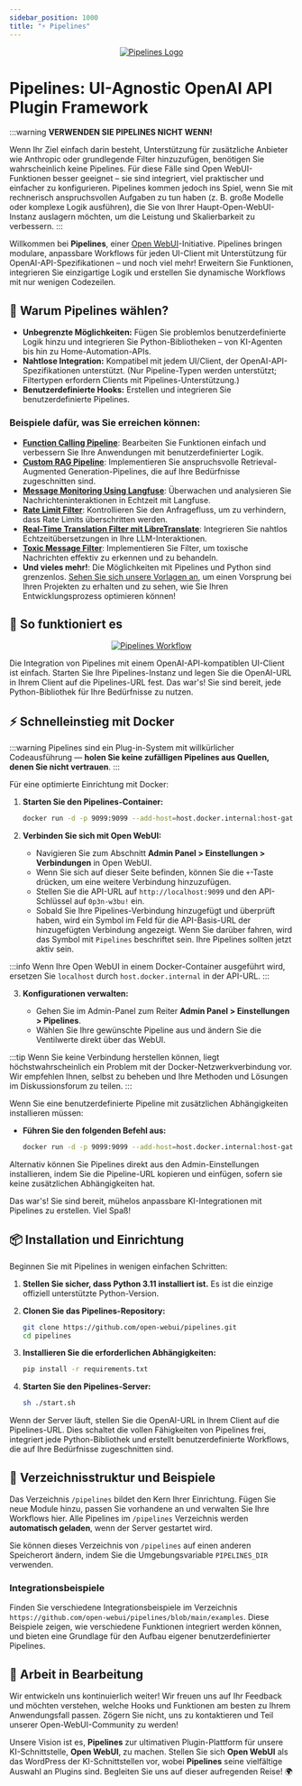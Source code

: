 ```yaml
---
sidebar_position: 1000
title: "⚡ Pipelines"
---
```





<TopBanners />



<p align="center">
  <a href="#">
    <img src="/images/pipelines/header.png" alt="Pipelines Logo" />
  </a>
</p>

# Pipelines: UI-Agnostic OpenAI API Plugin Framework

:::warning
**VERWENDEN SIE PIPELINES NICHT WENN!**

Wenn Ihr Ziel einfach darin besteht, Unterstützung für zusätzliche Anbieter wie Anthropic oder grundlegende Filter hinzuzufügen, benötigen Sie wahrscheinlich keine Pipelines. Für diese Fälle sind Open WebUI-Funktionen besser geeignet – sie sind integriert, viel praktischer und einfacher zu konfigurieren. Pipelines kommen jedoch ins Spiel, wenn Sie mit rechnerisch anspruchsvollen Aufgaben zu tun haben (z. B. große Modelle oder komplexe Logik ausführen), die Sie von Ihrer Haupt-Open-WebUI-Instanz auslagern möchten, um die Leistung und Skalierbarkeit zu verbessern.
:::

Willkommen bei **Pipelines**, einer [Open WebUI](https://github.com/open-webui)-Initiative. Pipelines bringen modulare, anpassbare Workflows für jeden UI-Client mit Unterstützung für OpenAI-API-Spezifikationen – und noch viel mehr! Erweitern Sie Funktionen, integrieren Sie einzigartige Logik und erstellen Sie dynamische Workflows mit nur wenigen Codezeilen.

## 🚀 Warum Pipelines wählen?

- **Unbegrenzte Möglichkeiten:** Fügen Sie problemlos benutzerdefinierte Logik hinzu und integrieren Sie Python-Bibliotheken – von KI-Agenten bis hin zu Home-Automation-APIs.
- **Nahtlose Integration:** Kompatibel mit jedem UI/Client, der OpenAI-API-Spezifikationen unterstützt. (Nur Pipeline-Typen werden unterstützt; Filtertypen erfordern Clients mit Pipelines-Unterstützung.)
- **Benutzerdefinierte Hooks:** Erstellen und integrieren Sie benutzerdefinierte Pipelines.

### Beispiele dafür, was Sie erreichen können:

- [**Function Calling Pipeline**](https://github.com/open-webui/pipelines/blob/main/examples/filters/function_calling_filter_pipeline.py): Bearbeiten Sie Funktionen einfach und verbessern Sie Ihre Anwendungen mit benutzerdefinierter Logik.
- [**Custom RAG Pipeline**](https://github.com/open-webui/pipelines/blob/main/examples/pipelines/rag/llamaindex_pipeline.py): Implementieren Sie anspruchsvolle Retrieval-Augmented Generation-Pipelines, die auf Ihre Bedürfnisse zugeschnitten sind.
- [**Message Monitoring Using Langfuse**](https://github.com/open-webui/pipelines/blob/main/examples/filters/langfuse_filter_pipeline.py): Überwachen und analysieren Sie Nachrichteninteraktionen in Echtzeit mit Langfuse.
- [**Rate Limit Filter**](https://github.com/open-webui/pipelines/blob/main/examples/filters/rate_limit_filter_pipeline.py): Kontrollieren Sie den Anfragefluss, um zu verhindern, dass Rate Limits überschritten werden.
- [**Real-Time Translation Filter mit LibreTranslate**](https://github.com/open-webui/pipelines/blob/main/examples/filters/libretranslate_filter_pipeline.py): Integrieren Sie nahtlos Echtzeitübersetzungen in Ihre LLM-Interaktionen.
- [**Toxic Message Filter**](https://github.com/open-webui/pipelines/blob/main/examples/filters/detoxify_filter_pipeline.py): Implementieren Sie Filter, um toxische Nachrichten effektiv zu erkennen und zu behandeln.
- **Und vieles mehr!**: Die Möglichkeiten mit Pipelines und Python sind grenzenlos. [Sehen Sie sich unsere Vorlagen an](https://github.com/open-webui/pipelines/blob/main/examples/scaffolds), um einen Vorsprung bei Ihren Projekten zu erhalten und zu sehen, wie Sie Ihren Entwicklungsprozess optimieren können!

## 🔧 So funktioniert es

<p align="center">
  <a href="#">
    <img src="/images/pipelines/workflow.png" alt="Pipelines Workflow" />
  </a>
</p>

Die Integration von Pipelines mit einem OpenAI-API-kompatiblen UI-Client ist einfach. Starten Sie Ihre Pipelines-Instanz und legen Sie die OpenAI-URL in Ihrem Client auf die Pipelines-URL fest. Das war's! Sie sind bereit, jede Python-Bibliothek für Ihre Bedürfnisse zu nutzen.

## ⚡ Schnelleinstieg mit Docker

:::warning
Pipelines sind ein Plug-in-System mit willkürlicher Codeausführung — **holen Sie keine zufälligen Pipelines aus Quellen, denen Sie nicht vertrauen**.
:::

Für eine optimierte Einrichtung mit Docker:

1. **Starten Sie den Pipelines-Container:**

   ```sh
   docker run -d -p 9099:9099 --add-host=host.docker.internal:host-gateway -v pipelines:/app/pipelines --name pipelines --restart always ghcr.io/open-webui/pipelines:main
   ```

2. **Verbinden Sie sich mit Open WebUI:**

   - Navigieren Sie zum Abschnitt **Admin Panel > Einstellungen > Verbindungen** in Open WebUI.
   - Wenn Sie sich auf dieser Seite befinden, können Sie die `+`-Taste drücken, um eine weitere Verbindung hinzuzufügen.
   - Stellen Sie die API-URL auf `http://localhost:9099` und den API-Schlüssel auf `0p3n-w3bu!` ein.
   - Sobald Sie Ihre Pipelines-Verbindung hinzugefügt und überprüft haben, wird ein Symbol im Feld für die API-Basis-URL der hinzugefügten Verbindung angezeigt. Wenn Sie darüber fahren, wird das Symbol mit `Pipelines` beschriftet sein. Ihre Pipelines sollten jetzt aktiv sein.

:::info
Wenn Ihre Open WebUI in einem Docker-Container ausgeführt wird, ersetzen Sie `localhost` durch `host.docker.internal` in der API-URL.
:::

3. **Konfigurationen verwalten:**

   - Gehen Sie im Admin-Panel zum Reiter **Admin Panel > Einstellungen > Pipelines**.
   - Wählen Sie Ihre gewünschte Pipeline aus und ändern Sie die Ventilwerte direkt über das WebUI.

:::tip
Wenn Sie keine Verbindung herstellen können, liegt höchstwahrscheinlich ein Problem mit der Docker-Netzwerkverbindung vor. Wir empfehlen Ihnen, selbst zu beheben und Ihre Methoden und Lösungen im Diskussionsforum zu teilen.
:::

Wenn Sie eine benutzerdefinierte Pipeline mit zusätzlichen Abhängigkeiten installieren müssen:

- **Führen Sie den folgenden Befehl aus:**

  ```sh
  docker run -d -p 9099:9099 --add-host=host.docker.internal:host-gateway -e PIPELINES_URLS="https://github.com/open-webui/pipelines/blob/main/examples/filters/detoxify_filter_pipeline.py" -v pipelines:/app/pipelines --name pipelines --restart always ghcr.io/open-webui/pipelines:main
  ```

Alternativ können Sie Pipelines direkt aus den Admin-Einstellungen installieren, indem Sie die Pipeline-URL kopieren und einfügen, sofern sie keine zusätzlichen Abhängigkeiten hat.

Das war's! Sie sind bereit, mühelos anpassbare KI-Integrationen mit Pipelines zu erstellen. Viel Spaß!

## 📦 Installation und Einrichtung

Beginnen Sie mit Pipelines in wenigen einfachen Schritten:

1. **Stellen Sie sicher, dass Python 3.11 installiert ist.** Es ist die einzige offiziell unterstützte Python-Version.
2. **Clonen Sie das Pipelines-Repository:**

   ```sh
   git clone https://github.com/open-webui/pipelines.git
   cd pipelines
   ```

3. **Installieren Sie die erforderlichen Abhängigkeiten:**

   ```sh
   pip install -r requirements.txt
   ```

4. **Starten Sie den Pipelines-Server:**

   ```sh
   sh ./start.sh
   ```

Wenn der Server läuft, stellen Sie die OpenAI-URL in Ihrem Client auf die Pipelines-URL. Dies schaltet die vollen Fähigkeiten von Pipelines frei, integriert jede Python-Bibliothek und erstellt benutzerdefinierte Workflows, die auf Ihre Bedürfnisse zugeschnitten sind.

## 📂 Verzeichnisstruktur und Beispiele

Das Verzeichnis `/pipelines` bildet den Kern Ihrer Einrichtung. Fügen Sie neue Module hinzu, passen Sie vorhandene an und verwalten Sie Ihre Workflows hier. Alle Pipelines im `/pipelines` Verzeichnis werden **automatisch geladen**, wenn der Server gestartet wird.

Sie können dieses Verzeichnis von `/pipelines` auf einen anderen Speicherort ändern, indem Sie die Umgebungsvariable `PIPELINES_DIR` verwenden.

### Integrationsbeispiele

Finden Sie verschiedene Integrationsbeispiele im Verzeichnis `https://github.com/open-webui/pipelines/blob/main/examples`. Diese Beispiele zeigen, wie verschiedene Funktionen integriert werden können, und bieten eine Grundlage für den Aufbau eigener benutzerdefinierter Pipelines.

## 🎉 Arbeit in Bearbeitung

Wir entwickeln uns kontinuierlich weiter! Wir freuen uns auf Ihr Feedback und möchten verstehen, welche Hooks und Funktionen am besten zu Ihrem Anwendungsfall passen. Zögern Sie nicht, uns zu kontaktieren und Teil unserer Open-WebUI-Community zu werden!

Unsere Vision ist es, **Pipelines** zur ultimativen Plugin-Plattform für unsere KI-Schnittstelle, **Open WebUI**, zu machen. Stellen Sie sich **Open WebUI** als das WordPress der KI-Schnittstellen vor, wobei **Pipelines** seine vielfältige Auswahl an Plugins sind. Begleiten Sie uns auf dieser aufregenden Reise! 🌍
